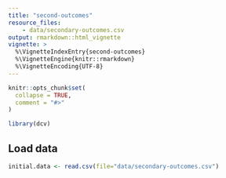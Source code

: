 ```yaml
---
title: "second-outcomes"
resource_files:
    - data/secondary-outcomes.csv
output: rmarkdown::html_vignette
vignette: >
  %\VignetteIndexEntry{second-outcomes}
  %\VignetteEngine{knitr::rmarkdown}
  %\VignetteEncoding{UTF-8}
---
```


```r
knitr::opts_chunk$set(
  collapse = TRUE,
  comment = "#>"
)
```

```r
library(dcv)
```

## Load data
```r
initial.data <- read.csv(file="data/secondary-outcomes.csv")
```
